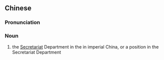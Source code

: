 {{also|中书}}
==Chinese==
{{zh-forms|s=中书}}
{{wikipedia|lang=zh}}

===Pronunciation===
{{zh-pron
|m=zhōngshū
|cat=n
}}

===Noun===
{{zh-noun}}

# {{lb|zh|historic}} the [[secretariat|Secretariat]] Department in the {{w|Three Departments and Six Ministries}} in imperial China, or a position in the Secretariat Department
